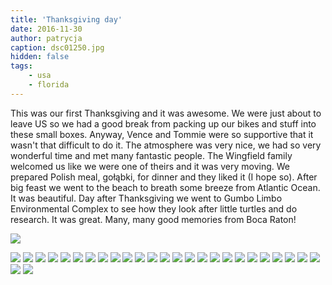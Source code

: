 ```yaml
---
title: 'Thanksgiving day'
date: 2016-11-30
author: patrycja
caption: dsc01250.jpg
hidden: false
tags: 
    - usa
    - florida
---
```


This was our first Thanksgiving and it was awesome. We were just about to leave US so we had a good break from packing up our bikes and stuff into these small boxes. Anyway, Vence and Tommie were so supportive that it wasn't that difficult to do it. The atmosphere was very nice, we had so very wonderful time and met many fantastic people. The Wingfield family welcomed us like we were one of theirs and it was very moving. We prepared Polish meal, gołąbki, for dinner and they liked it (I hope so). After big feast we went to the beach to breath some breeze from Atlantic Ocean. It was beautiful. Day after Thanksgiving we went to Gumbo Limbo Environmental Complex to see how they look after little turtles and do research. It was great. Many, many good memories from Boca Raton!


![](./dsc01238.jpg)

<grid>

![](./dsc01239.jpg)
![](./dsc01250.jpg)
![](./dsc01245.jpg)
![](./dsc01242.jpg)
![](./dsc01243.jpg)
![](./dsc01244.jpg)
![](./dsc01237.jpg)
![](./dsc01235.jpg)
![](./dsc01233.jpg)
![](./dsc01229.jpg)
![](./dsc01241.jpg)
![](./dsc01206.jpg)
![](./dsc01214.jpg)
![](./dsc01217.jpg)
![](./dsc01208.jpg)
![](./dsc01209.jpg)
![](./dsc01218.jpg)
![](./dsc01220.jpg)
![](./dsc01210.jpg)
![](./dsc01211.jpg)
![](./dsc01224.jpg)
![](./dsc01226.jpg)
![](./dsc01212.jpg)
![](./dsc01262.jpg)
![](./dsc01258.jpg)
![](./dsc01257.jpg)
![](./dsc01252.jpg)

</grid>